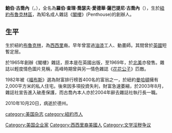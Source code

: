{{Infobox person
| name            = 鮑伯·古喬內<br>Bob Guccione
| image           = 
| caption         = 鮑伯·古喬內（1993年） 
| birth_name      = Robert Charles Joseph Edward Sabatini Guccione
| birth_date      = {{Birth date|1930|12|17|mf=yes}}
| birth_place     = [[美國|美國]][[紐約市|紐約市]][[布魯克林區|布魯克林區]]
| death_date      = {{Death date and age|2010|10|20|1930|12|17|mf=yes}}
| death_place     = [[德克薩斯州|德克薩斯州]][[普萊諾_(德克薩斯州)|普萊諾]]
| occupation      = 雜誌出版商
| known_for       = 《[[閣樓_(雜誌)|閣樓]]》创办人
}}
'''鮑伯·古喬內'''（{{lang-en|Bob Guccione}}，{{bd|1930年|12月17日|2010年|10月20日|catIdx=Guccione, Bob}}），全名為'''羅伯·查理·喬瑟夫·愛德華·薩巴提尼·古喬內'''（{{lang-en|Robert Charles Joseph Edward Sabatini Guccione}}），生於[[紐約|紐約]][[布魯克林區|布魯克林區]]，為知名成人雜誌《[[閣樓_(雜誌)|閣樓]]》(Penthouse)的創辦人。

==生平==
生於紐約[[布魯克林|布魯克林]]，為[[西西里|西西里]]裔。早年曾當過[[油漆|油漆]]工人、動畫師。其間曾於[[英國|英國]]短暫定居。

於1965年創辦《閣樓》雜誌，原本是在英國出版，至1969年，於[[北美|北美]]亦發售。雜誌以輕度情色圖片見稱，高峰時期曾與另一情色雜誌《[[花花公子|花花公子]]》匹敵。

1982年被《[[福布斯|福布斯]]》選為財富排行榜首400名的富翁之一，於紐約[[曼哈頓|曼哈頓]]擁有2,000平方米的私人住宅。後來因多項投資失利，財富急速萎縮，於2003年8月，雜誌社宣告進入破產保護，而古喬內本人亦於2004年辭去雜誌社執行長一職。

2010年10月20日，病逝於德州。

{{Authority control}}
{{DEFAULTSORT:Guccione, Bob}}
{{企业家小作品}}
{{US-bio-stub}}
[[category:美国杂志|category:美国杂志]]
[[category:紐約市人|category:紐約市人]]
[[Category:美国企业家|Category:美国企业家]]
[[Category:西西里裔美國人|Category:西西里裔美國人]]
[[Category:文学淫秽争议|Category:文学淫秽争议]]